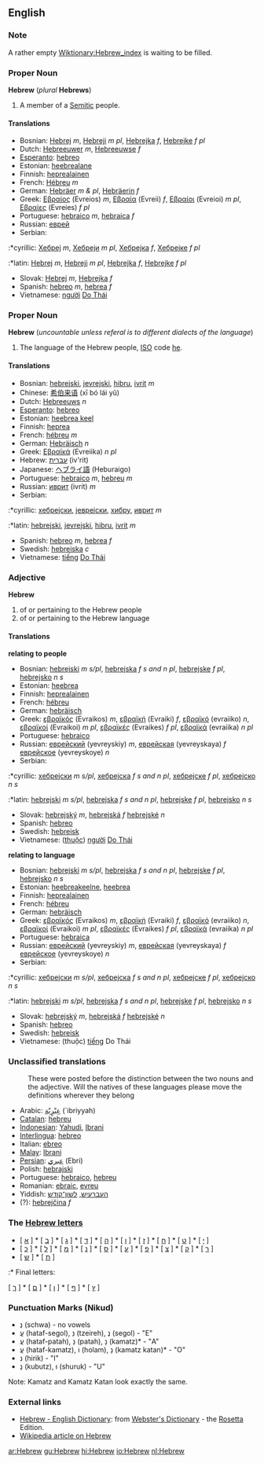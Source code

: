 ==English==
===Note===
A rather empty [[Wiktionary:Hebrew_index]] is waiting to be filled.

===Proper Noun===
'''Hebrew''' (''plural'' '''Hebrews''')

#<!--DefA--> A member of a [[Semitic]] people.

====Translations====
<!--DefA-->
*Bosnian: [[Hebrej]] ''m'', [[Hebreji]] ''m pl'', [[Hebrejka]] ''f'', [[Hebrejke]] ''f pl''
*Dutch: [[Hebreeuwer]] ''m'', [[Hebreeuwse]] ''f''
*[[Esperanto]]: [[hebreo]]
*Estonian: [[heebrealane]]
*Finnish: [[heprealainen]]
*French: [[Hébreu]] ''m''
*German: [[Hebräer]] ''m & pl'', [[Hebräerin]] ''f''
*Greek: [[Εβραίος]] (Evreios) ''m'', [[Εβραία]] (Evreii) ''f'', [[Εβραίοι]] (Evreioi) ''m pl'', [[Εβραίες]] (Evreies) ''f pl''
*Portuguese: [[hebraico]] ''m'', [[hebraica]] ''f''
*Russian: [[еврей]]
*Serbian:
:*cyrillic: [[Хебреј]] ''m'', [[Хебреји]] ''m pl'', [[Хебрејка]] ''f'', [[Хебрејке]] ''f pl''
:*latin: [[Hebrej]] ''m'', [[Hebreji]] ''m pl'', [[Hebrejka]] ''f'', [[Hebrejke]] ''f pl''
*Slovak: [[Hebrej]] ''m'', [[Hebrejka]] ''f''
*Spanish: [[hebreo]] ''m'', [[hebrea]] ''f''
*Vietnamese: [[người]] [[Do Thái]]

===Proper Noun===
'''Hebrew''' (''uncountable unless referal is to different dialects of the language'')
#<!--DefB--> The language of the Hebrew people, [[ISO]] code [[he]].

====Translations====
<!--DefB-->
*Bosnian: [[hebrejski]], [[jevrejski]], [[hibru]], [[ivrit]] ''m''
*Chinese: [[希伯来语]] (xī bó lái yǔ)
*Dutch: [[Hebreeuws]] ''n''
*[[Esperanto]]: [[hebreo]]
*Estonian: [[heebrea keel]]
*Finnish: [[heprea]]
*French: [[hébreu]] ''m''
*German: [[Hebräisch]] ''n''
*Greek: [[Εβραϊκά]] (Evreiika) ''n pl''
*Hebrew: [[עברית]] (iv'rit)
*Japanese: [[ヘブライ語]] (Heburaigo)
*Portuguese: [[hebraico]] ''m'', [[hebreu]] ''m''
*Russian: [[иврит]] (ivrit) ''m''
*Serbian:
:*cyrillic: [[хебрејски]], [[јеврејски]], [[хибру]], [[иврит]] ''m''
:*latin: [[hebrejski]], [[jevrejski]], [[hibru]], [[ivrit]] ''m''
*Spanish: [[hebreo]] ''m'', [[hebrea]] ''f''
*Swedish: [[hebreiska]] ''c''
*Vietnamese: [[tiếng]] [[Do Thái]]

===Adjective===  <!-- Is there such a thing as "Proper adjective"?-->
'''Hebrew'''
#<!--DefC--> of or pertaining to the Hebrew people
#<!--DefD--> of or pertaining to the Hebrew language

====Translations====
<!--DefC--> '''relating to people'''
*Bosnian: [[hebrejski]] ''m s/pl'', [[hebrejska]] ''f s and n pl'', [[hebrejske]] ''f pl'', [[hebrejsko]] ''n s''
*Estonian: [[heebrea]]
*Finnish: [[heprealainen]]
*French: [[hébreu]]
*German: [[hebräisch]]
*Greek: [[εβραϊκός]] (Evraikos) ''m'', [[εβραϊκή]] (Evraiki) ''f'', [[εβραϊκό]] (evraiiko) ''n'', [[εβραϊκοί]] (Evraikoi) ''m pl'', [[εβραϊκές]] (Evraikes) ''f pl'', [[εβραϊκά]] (evraiika) ''n pl''
*Portuguese: [[hebraico]]
*Russian: [[еврейский]] (yevreyskiy) ''m'', [[еврейская]] (yevreyskaya) ''f'' [[еврейское]] (yevreyskoye) ''n''
*Serbian:
:*cyrillic: [[хебрејски]] ''m s/pl'', [[хебрејска]] ''f s and n pl'', [[хебрејске]] ''f pl'', [[хебрејско]] ''n s''
:*latin: [[hebrejski]] ''m s/pl'', [[hebrejska]] ''f s and n pl'', [[hebrejske]] ''f pl'', [[hebrejsko]] ''n s''
*Slovak: [[hebrejský]] ''m'', [[hebrejská]] ''f'' [[hebrejské]] ''n''
*Spanish: [[hebreo]]
*Swedish: [[hebreisk]]
*Vietnamese: ([[thuộc]]) [[người]] [[Do Thái]]

<!--DefD--> '''relating to language'''
*Bosnian: [[hebrejski]] ''m s/pl'', [[hebrejska]] ''f s and n pl'', [[hebrejske]] ''f pl'', [[hebrejsko]] ''n s''
*Estonian: [[heebreakeelne]], [[heebrea]]
*Finnish: [[heprealainen]]
*French: [[hébreu]]
*German: [[hebräisch]]
*Greek: [[εβραϊκός]] (Evraikos) ''m'', [[εβραϊκή]] (Evraiki) ''f'', [[εβραϊκό]] (evraiiko) ''n'', [[εβραϊκοί]] (Evraikoi) ''m pl'', [[εβραϊκές]] (Evraikes) ''f pl'', [[εβραϊκά]] (evraiika) ''n pl''
*Portuguese: [[hebraica]]
*Russian: [[еврейский]] (yevreyskiy) ''m'', [[еврейская]] (yevreyskaya) ''f'' [[еврейское]] (yevreyskoye) ''n''
*Serbian:
:*cyrillic: [[хебрејски]] ''m s/pl'', [[хебрејска]] ''f s and n pl'', [[хебрејске]] ''f pl'', [[хебрејско]] ''n s''
:*latin: [[hebrejski]] ''m s/pl'', [[hebrejska]] ''f s and n pl'', [[hebrejske]] ''f pl'', [[hebrejsko]] ''n s''
*Slovak: [[hebrejský]] ''m'', [[hebrejská]] ''f'' [[hebrejské]] ''n''
*Spanish: [[hebreo]]
*Swedish: [[hebreisk]]
*Vietnamese: (thuộc) [[tiếng]] Do Thái

===Unclassified translations===
{{checktrans}}
:These were posted before the distinction between the two nouns and the adjective. Will the natives of these languages please move the definitions wherever they belong
*Arabic: [[عِبْرٍيّة]] (`ibriyyah)
*[[Catalan]]: [[hebreu]]
*[[Indonesian]]: [[Yahudi]], [[Ibrani]]
*[[Interlingua]]: [[hebreo]]
*Italian: [[ebreo]]
*[[Malay]]: [[Ibrani]]
*[[Persian]]: [[عبري]] (Ebri)
*Polish: [[hebrajski]]
*Portuguese: [[hebraico]], [[hebreu]]
*Romanian: [[ebraic]], [[evreu]]
*Yiddish: [[העברעיִש]], [[לשון־קודש]]
*(?): [[hebrejčina]] ''f''

===The [[:Category:Hebrew letters|Hebrew letters]]===

* [ [[א]] ] * [ [[ב]] ] * [ [[ג]] ] * [ [[ד]] ] * [ [[ה]] ] * [ [[ו]] ] * [ [[ז]] ] * [ [[ח]] ] * [ [[ט]] ] * [ [[י]] ]
* [ [[כ]] ] * [ [[ל]] ] * [ [[מ]] ] * [ [[נ]] ] * [ [[ס]] ] * [ [[ע]] ] * [ [[פ]] ] * [ [[צ]] ] * [ [[ק]] ] * [ [[ר]] ]
* [ [[ש]] ] * [ [[ת]] ]

:* Final letters:

[ [[ך]] ] * [ [[ם]] ] * [ [[ן]] ] * [ [[ף]] ] * [ [[ץ]] ]

===Punctuation Marks (Nikud)===

* נְ (schwa) - no vowels
* עֱ (hataf-segol), נֵ (tzeireh), נֶ (segol) - "E"
* עֲ (hataf-patah), נַ (patah), נָ (kamatz)* - "A"
* עֳ (hataf-kamatz), וֹ (holam), נָ (kamatz katan)* - "O"
* נִ (hirik) - "I"
* נֻ (kubutz), וּ (shuruk) - "U"

Note: Kamatz and Kamatz Katan look exactly the same.

=== External links ===
{{interwiktionary|code=nl}}
*[http://www.websters-online-dictionary.org/definition/Hebrew-english/ Hebrew - English Dictionary]: from [http://www.websters-online-dictionary.org/ Webster's Dictionary] - the [[Rosetta]] Edition.
* [[w:Hebrew|Wikipedia article on Hebrew]]

[[ar:Hebrew]]
[[gu:Hebrew]]
[[hi:Hebrew]]
[[io:Hebrew]]
[[nl:Hebrew]]